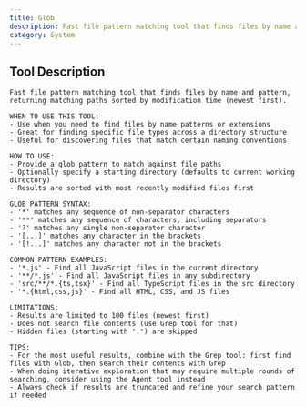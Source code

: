 ```yaml
---
title: Glob
description: Fast file pattern matching tool that finds files by name and pattern, returning matching paths sorted by modification time (newest first).
category: System
---
```


## Tool Description

```
Fast file pattern matching tool that finds files by name and pattern, returning matching paths sorted by modification time (newest first).

WHEN TO USE THIS TOOL:
- Use when you need to find files by name patterns or extensions
- Great for finding specific file types across a directory structure
- Useful for discovering files that match certain naming conventions

HOW TO USE:
- Provide a glob pattern to match against file paths
- Optionally specify a starting directory (defaults to current working directory)
- Results are sorted with most recently modified files first

GLOB PATTERN SYNTAX:
- '*' matches any sequence of non-separator characters
- '**' matches any sequence of characters, including separators
- '?' matches any single non-separator character
- '[...]' matches any character in the brackets
- '[!...]' matches any character not in the brackets

COMMON PATTERN EXAMPLES:
- '*.js' - Find all JavaScript files in the current directory
- '**/*.js' - Find all JavaScript files in any subdirectory
- 'src/**/*.{ts,tsx}' - Find all TypeScript files in the src directory
- '*.{html,css,js}' - Find all HTML, CSS, and JS files

LIMITATIONS:
- Results are limited to 100 files (newest first)
- Does not search file contents (use Grep tool for that)
- Hidden files (starting with '.') are skipped

TIPS:
- For the most useful results, combine with the Grep tool: first find files with Glob, then search their contents with Grep
- When doing iterative exploration that may require multiple rounds of searching, consider using the Agent tool instead
- Always check if results are truncated and refine your search pattern if needed
```